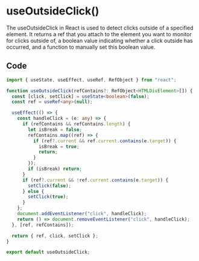 # useOutsideClick()

The useOutsideClick in React is used to detect clicks outside of a specified element. It returns a ref that you attach to the element you want to monitor for clicks outside of, a boolean value indicating whether a click outside has occurred, and a function to manually set this boolean value.

## Code

``` useOutsideClick.ts
import { useState, useEffect, useRef, RefObject } from "react";

function useOutsideClick(refContains?: RefObject<HTMLDivElement>[]) {
  const [click, setClick] = useState<boolean>(false);
  const ref = useRef<any>(null);

  useEffect(() => {
    const handleClick = (e: any) => {
      if (refContains && refContains.length) {
        let isBreak = false;
        refContains.map((ref) => {
          if (ref?.current && ref.current.contains(e.target)) {
            isBreak = true;
            return;
          }
        });
        if (isBreak) return;
      }
      if (ref?.current && !ref.current.contains(e.target)) {
        setClick(false);
      } else {
        setClick(true);
      }
    };
    document.addEventListener("click", handleClick);
    return () => document.removeEventListener("click", handleClick);
  }, [ref, refContains]);

  return { ref, click, setClick };
}

export default useOutsideClick;
```